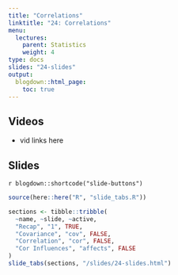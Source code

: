 ```yaml
---
title: "Correlations"
linktitle: "24: Correlations"
menu:
  lectures:
    parent: Statistics
    weight: 4
type: docs
slides: "24-slides"
output:
  blogdown::html_page:
    toc: true
---
```


## Videos

- vid links here

## Slides

`r blogdown::shortcode("slide-buttons")`

```r

source(here::here("R", "slide_tabs.R"))

sections <- tibble::tribble(
  ~name, ~slide, ~active,
  "Recap", "1", TRUE,
  "Covariance", "cov", FALSE,
  "Correlation", "cor", FALSE,
  "Cor Influences", "affects", FALSE
)
slide_tabs(sections, "/slides/24-slides.html")
```